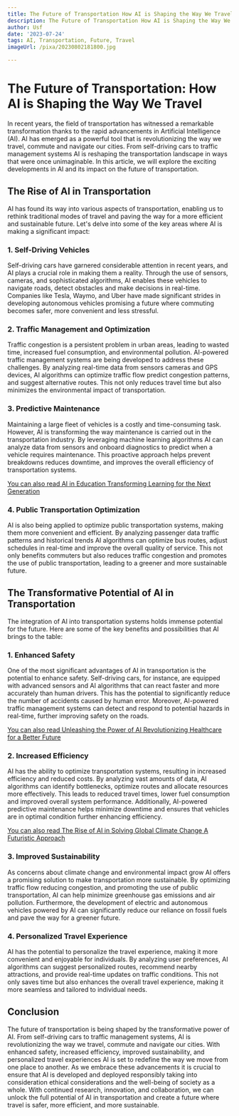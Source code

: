 ```yaml
---
title: The Future of Transportation How AI is Shaping the Way We Travel
description: The Future of Transportation How AI is Shaping the Way We Travel
author: Usf
date: '2023-07-24'
tags: AI, Transportation, Future, Travel
imageUrl: /pixa/20230802181800.jpg

---
```

# The Future of Transportation: How AI is Shaping  the  Way  We Travel

In recent years, the field of transportation has witnessed a remarkable transformation  thanks to the rapid advancements in Artificial Intelligence (AI). AI has  emerged as a powerful tool that is revolutionizing  the way  we travel, commute and navigate our cities. From self-driving cars to traffic management systems AI is reshaping the transportation landscape in ways that were once unimaginable. In this article, we will explore the exciting developments in AI and its impact on the future of transportation.

## The  Rise of AI in Transportation

AI has found its way into various aspects of transportation, enabling us to rethink traditional modes of travel and paving the way for a  more efficient and sustainable future. Let's delve into some of the key areas  where AI is making a significant impact:

### 1. Self-Driving Vehicles

Self-driving cars  have garnered considerable attention in  recent years, and AI plays a crucial  role in  making them a reality. Through the use of sensors, cameras, and sophisticated algorithms, AI enables these vehicles to  navigate roads, detect obstacles and make decisions in real-time. Companies like Tesla, Waymo, and Uber have made significant strides  in developing autonomous vehicles promising a future where commuting becomes safer, more convenient and less stressful.

### 2. Traffic Management and  Optimization

Traffic congestion is a persistent problem in urban  areas,  leading to wasted  time, increased  fuel consumption, and environmental pollution. AI-powered traffic management systems are being developed to  address these challenges. By analyzing real-time data from sensors cameras  and GPS devices, AI algorithms can optimize traffic  flow predict congestion patterns, and  suggest alternative routes. This not only reduces travel time but also minimizes the environmental impact of transportation.

### 3. Predictive Maintenance

Maintaining a large fleet of vehicles is a costly and time-consuming task. However,  AI is transforming the way maintenance is carried out in the  transportation industry. By  leveraging machine learning algorithms  AI can analyze data from sensors and onboard diagnostics to  predict when a vehicle requires maintenance. This proactive approach helps prevent breakdowns reduces downtime, and improves the overall efficiency of  transportation systems.

[You can also read AI in Education Transforming Learning for the Next Generation](AI%20in%20Education%20Transforming%20Learning%20for%20the%20Next%20Generation)


### 4. Public Transportation Optimization

AI is also being applied to optimize public transportation systems, making them more convenient and efficient. By analyzing passenger data traffic  patterns and historical trends AI algorithms can optimize bus  routes, adjust schedules in real-time and improve the overall quality of service. This not only benefits commuters  but also reduces traffic congestion and promotes the  use of public transportation, leading  to  a greener and more sustainable future.

## The Transformative Potential of AI in Transportation

The integration of AI into transportation systems holds immense potential for the future. Here are some of the key benefits and possibilities that AI brings to the  table:

###  1. Enhanced  Safety

One of the most significant  advantages of AI in  transportation is the potential to enhance safety. Self-driving cars, for instance, are equipped with advanced sensors and AI algorithms that can react faster and  more accurately  than human drivers. This has the potential to  significantly reduce the number of accidents caused by human error.  Moreover, AI-powered traffic management systems can detect and respond to potential hazards in real-time, further improving safety on  the  roads.

[You can also read Unleashing the Power of AI Revolutionizing Healthcare for a Better Future](Unleashing%20the%20Power%20of%20AI%20Revolutionizing%20Healthcare%20for%20a%20Better%20Future)


### 2.  Increased Efficiency

AI has the ability to optimize transportation systems, resulting in increased efficiency and reduced costs. By analyzing  vast amounts of data, AI algorithms can identify bottlenecks, optimize routes  and  allocate resources more effectively. This leads to  reduced travel times, lower fuel  consumption and improved overall  system performance.  Additionally, AI-powered predictive  maintenance helps minimize downtime and ensures that vehicles are in optimal condition further enhancing efficiency.

[You can also read The Rise of AI in Solving Global Climate Change A Futuristic  Approach](The%20Rise%20of%20AI%20in%20Solving%20Global%20Climate%20Change%20A%20Futuristic%20Approach)


### 3. Improved Sustainability

As  concerns about climate change and environmental impact grow AI offers a promising solution to make transportation more sustainable. By  optimizing traffic flow reducing congestion, and  promoting  the use of public transportation, AI can help minimize greenhouse gas emissions  and air pollution. Furthermore,  the development of electric and autonomous vehicles powered by AI can significantly reduce our reliance on fossil fuels and pave the way for a greener future.

### 4. Personalized  Travel  Experience

AI has the potential to personalize the travel  experience, making it more convenient and enjoyable for individuals. By analyzing user preferences, AI algorithms can  suggest personalized routes,  recommend nearby attractions, and provide real-time updates on traffic conditions.  This not only saves time but also enhances the overall travel experience, making  it more seamless and tailored to individual needs.

## Conclusion

The future  of transportation is  being shaped by the transformative power of AI. From self-driving cars  to traffic management systems, AI is revolutionizing the way we travel, commute and navigate our cities.  With enhanced safety, increased efficiency, improved sustainability,  and personalized travel experiences  AI is set  to redefine the way we move from  one place to another. As we embrace these advancements it is  crucial to ensure that  AI  is developed and deployed responsibly taking into consideration ethical considerations and the  well-being of society as a  whole. With continued research, innovation, and collaboration, we can unlock the full potential  of  AI in transportation and create a future where travel  is safer, more  efficient, and more sustainable.